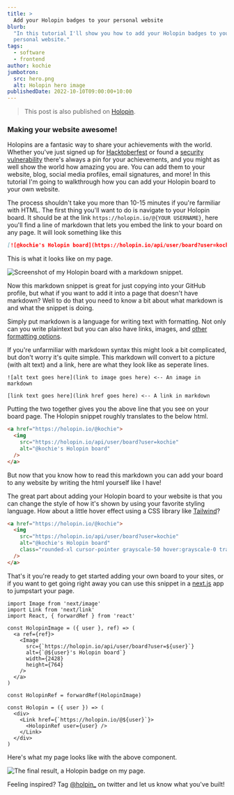 ```yaml
---
title: >
  Add your Holopin badges to your personal website
blurb:
  "In this tutorial I'll show you how to add your Holopin badges to your
  personal website."
tags:
  - software
  - frontend
author: kochie
jumbotron:
  src: hero.png
  alt: Holopin hero image
publishedDate: 2022-10-10T09:00:00+10:00
---
```


> This post is also published on
> [Holopin](https://blog.holopin.io/posts/website-embed-tutorial/).

### Making your website awesome!

Holopins are a fantasic way to share your achievements with the world. Whether
you've just signed up for [Hacktoberfest](https://www.holopin.io/@hacktoberfest)
or found a
[security vulnerability](https://www.holopin.io/sticker/cl8lex8741023109mj7kxtzq4w)
there's always a pin for your achievements, and you might as well show the world
how amazing you are. You can add them to your website, blog, social media
profiles, email signatures, and more! In this tutorial I'm going to walkthrough
how you can add your Holopin board to your own website.

The process shouldn't take you more than 10-15 minutes if you're farmiliar with
HTML. The first thing you'll want to do is navigate to your Holopin board. It
should be at the link `https://holopin.io/@{YOUR USERNAME}`, here you'll find a
line of markdown that lets you embed the link to your board on any page. It will
look something like this

```markdown
[![@kochie's Holopin board](https://holopin.io/api/user/board?user=kochie)](https://holopin.io/@kochie)
```

This is what it looks like on my page.

![Screenshot of my Holopin board with a markdown snippet.](/articles-source/03-holopin/01-board-page.png?width=3360&height=2588)

Now this markdown snippet is great for just copying into your GitHub profile,
but what if you want to add it into a page that doesn't have markdown? Well to
do that you need to know a bit about what markdown is and what the snippet is
doing.

Simply put markdown is a language for writing text with formatting. Not only can
you write plaintext but you can also have links, images, and
[other formatting options](https://www.markdownguide.org/cheat-sheet/).

If you're unfarmiliar with markdown syntax this might look a bit complicated,
but don't worry it's quite simple. This markdown will convert to a picture (with
alt text) and a link, here are what they look like as seperate lines.

```mdx
![alt text goes here](link to image goes here) <-- An image in markdown

[link text goes here](link href goes here) <-- A link in markdown
```

Putting the two together gives you the above line that you see on your board
page. The Holopin snippet roughly translates to the below html.

```html
<a href="https://holopin.io/@kochie">
  <img
    src="https://holopin.io/api/user/board?user=kochie"
    alt="@kochie's Holopin board"
  />
</a>
```

But now that you know how to read this markdown you can add your board to any
website by writing the html yourself like I have!

The great part about adding your Holopin board to your website is that you can
change the style of how it's shown by using your favorite styling language. How
about a little hover effect using a CSS library like
[Tailwind](https://tailwindcss.com/)?

```html
<a href="https://holopin.io/@kochie">
  <img
    src="https://holopin.io/api/user/board?user=kochie"
    alt="@kochie's Holopin board"
    class="rounded-xl cursor-pointer grayscale-50 hover:grayscale-0 transform-gpu duration-200"
  />
</a>
```

That's it you're ready to get started adding your own board to your sites, or if
you want to get going right away you can use this snippet in a
[next.js](https://nextjs.com) app to jumpstart your page.

```tsx
import Image from 'next/image'
import Link from 'next/link'
import React, { forwardRef } from 'react'

const HolopinImage = ({ user }, ref) => (
  <a ref={ref}>
    <Image
      src={`https://holopin.io/api/user/board?user=${user}`}
      alt={`@${user}'s Holopin board`}
      width={2428}
      height={764}
    />
  </a>
)

const HolopinRef = forwardRef(HolopinImage)

const Holopin = ({ user }) => (
  <div>
    <Link href={`https://holopin.io/@${user}`}>
      <HolopinRef user={user} />
    </Link>
  </div>
)
```

Here's what my page looks like with the above component.

![The final result, a Holopin badge on my page.](/articles-source/03-holopin/02-board-in-page.png?width=3360&height=1678)

Feeling inspired? Tag [@holpin\_](https://twitter.com/holopin_) on twitter and
let us know what you've built!
